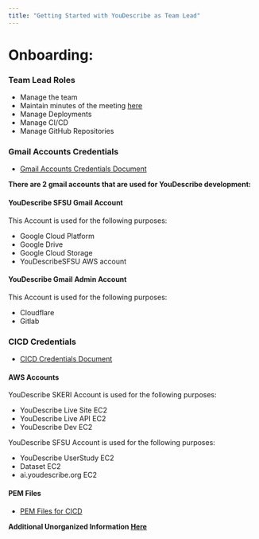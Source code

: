 ```yaml
---
title: "Getting Started with YouDescribe as Team Lead"
---
```



# Onboarding:

### Team Lead Roles
- Manage the team
- Maintain minutes of the meeting [here](https://docs.google.com/document/d/1nVyzW2ETO037TnrqnIUrSNvDhVDp0WH1ZsrDm8n076k/edit)
- Manage Deployments
- Manage CI/CD
- Manage GitHub Repositories

### Gmail Accounts Credentials

- <a href="https://docs.google.com/document/d/1_TAM6M-4hW6LmqNlypmZL5gmtJMWDeIFq3zsf3JBhRQ/edit?usp=share_link" target="_blank">Gmail Accounts Credentials Document</a>


**There are 2 gmail accounts that are used for YouDescribe development:**

#### YouDescribe SFSU Gmail Account
This Account is used for the following purposes:
- Google Cloud Platform
- Google Drive
- Google Cloud Storage
- YouDescribeSFSU AWS account

#### YouDescribe Gmail Admin Account
This Account is used for the following purposes:
- Cloudflare
- Gitlab

### CICD Credentials
- <a href="https://docs.google.com/document/d/1xzbSCNTpWWIk5Y8bTqyXre-4ycutLGojRhBsAJENEik/edit?usp=share_link" target="_blank">CICD Credentials Document</a>

#### AWS Accounts
YouDescribe SKERI Account is used for the following purposes:
- YouDescribe Live Site EC2
- YouDescribe Live API EC2
- YouDescribe Dev EC2

YouDescribe SFSU Account is used for the following purposes:
- YouDescribe UserStudy EC2
- Dataset EC2
- ai.youdescribe.org EC2

#### PEM Files
- <a href="https://drive.google.com/drive/folders/1zJ2TAGfhiO9yGPBxlwjvXL5rfh0ezebU?usp=share_link" target="_blank">PEM Files for CICD</a>

**Additional Unorganized Information [Here](https://docs.google.com/document/d/1ydw0UKAt_bzwUc24bpCeOrJNJW7pE8tr/edit?usp=share_link&ouid=109053909742583219435&rtpof=true&sd=true)**